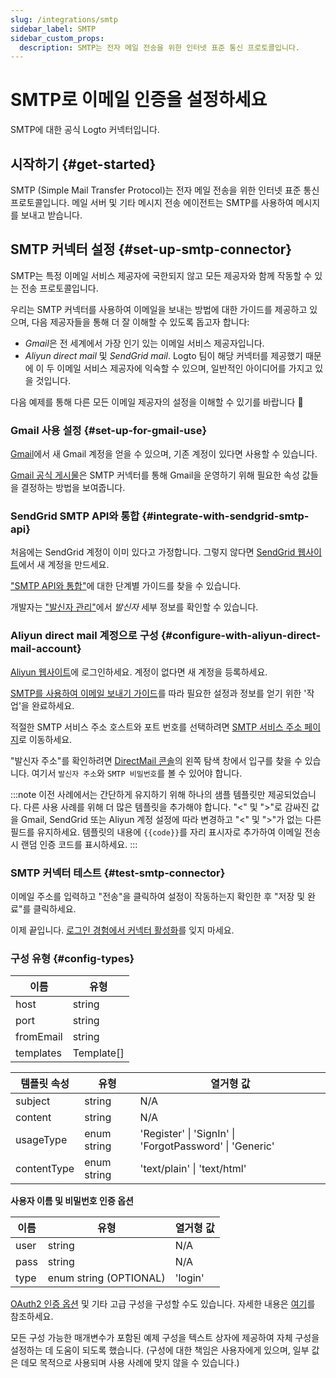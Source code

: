 ```yaml
---
slug: /integrations/smtp
sidebar_label: SMTP
sidebar_custom_props:
  description: SMTP는 전자 메일 전송을 위한 인터넷 표준 통신 프로토콜입니다.
---
```



# SMTP로 이메일 인증을 설정하세요

SMTP에 대한 공식 Logto 커넥터입니다.

<GuideTip />

## 시작하기 \{#get-started}

SMTP (Simple Mail Transfer Protocol)는 전자 메일 전송을 위한 인터넷 표준 통신 프로토콜입니다. 메일 서버 및 기타 메시지 전송 에이전트는 SMTP를 사용하여 메시지를 보내고 받습니다.

## SMTP 커넥터 설정 \{#set-up-smtp-connector}

SMTP는 특정 이메일 서비스 제공자에 국한되지 않고 모든 제공자와 함께 작동할 수 있는 전송 프로토콜입니다.

우리는 SMTP 커넥터를 사용하여 이메일을 보내는 방법에 대한 가이드를 제공하고 있으며, 다음 제공자들을 통해 더 잘 이해할 수 있도록 돕고자 합니다:

- *Gmail*은 전 세계에서 가장 인기 있는 이메일 서비스 제공자입니다.
- _Aliyun direct mail_ 및 _SendGrid mail_. Logto 팀이 해당 커넥터를 제공했기 때문에 이 두 이메일 서비스 제공자에 익숙할 수 있으며, 일반적인 아이디어를 가지고 있을 것입니다.

다음 예제를 통해 다른 모든 이메일 제공자의 설정을 이해할 수 있기를 바랍니다 :rocket:

### Gmail 사용 설정 \{#set-up-for-gmail-use}

[Gmail](https://mail.google.com/)에서 새 Gmail 계정을 얻을 수 있으며, 기존 계정이 있다면 사용할 수 있습니다.

[Gmail 공식 게시물](https://support.google.com/a/answer/176600)은 SMTP 커넥터를 통해 Gmail을 운영하기 위해 필요한 속성 값들을 결정하는 방법을 보여줍니다.

### SendGrid SMTP API와 통합 \{#integrate-with-sendgrid-smtp-api}

처음에는 SendGrid 계정이 이미 있다고 가정합니다. 그렇지 않다면 [SendGrid 웹사이트](https://app.sendgrid.com/)에서 새 계정을 만드세요.

["SMTP API와 통합"](https://docs.sendgrid.com/for-developers/sending-email/integrating-with-the-smtp-api)에 대한 단계별 가이드를 찾을 수 있습니다.

개발자는 ["발신자 관리"](https://mc.sendgrid.com/senders)에서 _발신자_ 세부 정보를 확인할 수 있습니다.

### Aliyun direct mail 계정으로 구성 \{#configure-with-aliyun-direct-mail-account}

[Aliyun 웹사이트](https://cn.aliyun.com/)에 로그인하세요. 계정이 없다면 새 계정을 등록하세요.

[SMTP를 사용하여 이메일 보내기 가이드](https://www.alibabacloud.com/help/en/directmail/latest/send-emails-using-smtp)를 따라 필요한 설정과 정보를 얻기 위한 '작업'을 완료하세요.

적절한 SMTP 서비스 주소 호스트와 포트 번호를 선택하려면 [SMTP 서비스 주소 페이지](https://www.alibabacloud.com/help/en/directmail/latest/smtp-service-address)로 이동하세요.

"발신자 주소"를 확인하려면 [DirectMail 콘솔](https://dm.console.aliyun.com/)의 왼쪽 탐색 창에서 입구를 찾을 수 있습니다. 여기서 `발신자 주소`와 `SMTP 비밀번호`를 볼 수 있어야 합니다.

:::note
이전 사례에서는 간단하게 유지하기 위해 하나의 샘플 템플릿만 제공되었습니다. 다른 사용 사례를 위해 더 많은 템플릿을 추가해야 합니다.
"\<" 및 ">"로 감싸진 값을 Gmail, SendGrid 또는 Aliyun 계정 설정에 따라 변경하고 "\<" 및 ">"가 없는 다른 필드를 유지하세요.
템플릿의 내용에 `{{code}}`를 자리 표시자로 추가하여 이메일 전송 시 랜덤 인증 코드를 표시하세요.
:::

### SMTP 커넥터 테스트 \{#test-smtp-connector}

이메일 주소를 입력하고 "전송"을 클릭하여 설정이 작동하는지 확인한 후 "저장 및 완료"를 클릭하세요.

이제 끝입니다. [로그인 경험에서 커넥터 활성화](/connectors/email-connectors/#enable-email-sign-up-or-sign-in)를 잊지 마세요.

### 구성 유형 \{#config-types}

| 이름      | 유형       |
| --------- | ---------- |
| host      | string     |
| port      | string     |
| fromEmail | string     |
| templates | Template[] |

| 템플릿 속성 | 유형        | 열거형 값                                               |
| ----------- | ----------- | ------------------------------------------------------- |
| subject     | string      | N/A                                                     |
| content     | string      | N/A                                                     |
| usageType   | enum string | 'Register' \| 'SignIn' \| 'ForgotPassword' \| 'Generic' |
| contentType | enum string | 'text/plain' \| 'text/html'                             |

**사용자 이름 및 비밀번호 인증 옵션**

| 이름 | 유형                   | 열거형 값 |
| ---- | ---------------------- | --------- |
| user | string                 | N/A       |
| pass | string                 | N/A       |
| type | enum string (OPTIONAL) | 'login'   |

[OAuth2 인증 옵션](https://nodemailer.com/smtp/oauth2/) 및 기타 고급 구성을 구성할 수도 있습니다. 자세한 내용은 [여기](https://nodemailer.com/smtp/)를 참조하세요.

모든 구성 가능한 매개변수가 포함된 예제 구성을 텍스트 상자에 제공하여 자체 구성을 설정하는 데 도움이 되도록 했습니다. (구성에 대한 책임은 사용자에게 있으며, 일부 값은 데모 목적으로 사용되며 사용 사례에 맞지 않을 수 있습니다.)
